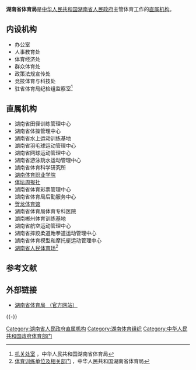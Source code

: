{{Infobox PRCG
|机构名称=湖南省体育局 
|标志1=Red star.svg
|标志1说明=[[印章|印章]][[s:国务院关于国家行政机关和企业事业单位社会团体印章管理的规定|规定]]：[[直径|直径]]?厘米，中央刊[[五角星|五角星]]。
|职位1=局长
|人员1=[[熊倪|熊倪]]
|职位2=副局长
|人员2=[[孙平波|孙平波]]{{wrap}}[[李贵|李贵]]{{wrap}}[[罗桂香|罗桂香]]{{wrap}}[[唐九红|唐九红]]
|人数2=5
|成立时间=
|上级机构=[[湖南省人民政府|湖南省人民政府]]
|机构类型=[[湖南省人民政府直属机构|湖南省人民政府直属机构]]
|行政级别=正地厅级
|前身=[[湖南省体育运动委员会|湖南省体育运动委员会]]
|地址1=[[湖南省|湖南省]][[长沙市|长沙市]]体育馆路36号
|网站=湖南省体育局 
|网址=http://www.sports.gov.cn/
}}
'''湖南省体育局 '''是[[中华人民共和国|中华人民共和国]][[湖南省人民政府|湖南省人民政府]]主管体育工作的[[湖南省人民政府直属机构|直属机构]]。

==内设机构==
*办公室
*人事教育处
*体育经济处
*群众体育处
*政策法规宣传处
*竞技体育与科技处
*驻省体育局纪检组监察室<ref>[http://www.sports.gov.cn/sportsj/sports-j.htm 机关处室] {{webarchive|url=https://web.archive.org/web/20111106102007/http://www.sports.gov.cn/sportsj/sports-j.htm |date=2011-11-06 }}，中华人民共和国湖南省体育局 </ref>

== 直属机构 ==
*湖南省田径训练管理中心
*湖南省体操管理中心
*湖南省水上运动训练基地
*湖南省羽毛球运动管理中心
*湖南省网球运动管理中心
*湖南省游泳跳水运动管理中心
*湖南省体育科学研究所
*[[湖南体育职业学院|湖南体育职业学院]]
*[[体坛周报社|体坛周报社]]
*湖南省体育彩票管理中心
*湖南省体育局后勤服务中心
*[[贺龙体育馆|贺龙体育馆]]
*湖南省体育局体育专科医院
*湖南郴州体育训练基地
*湖南省航空运动管理中心
*湖南省摔跤柔道跆拳道运动管理中心
*湖南省体育模型和摩托艇运动管理中心
*[[湖南省人民体育场|湖南省人民体育场]]<ref>[http://www.sports.gov.cn/sportsj/sports-j.htm/ 体育训练单位及相关部门] {{webarchive|url=https://web.archive.org/web/20111106102007/http://www.sports.gov.cn/sportsj/sports-j.htm |date=2011-11-06 }}，中华人民共和国湖南省体育局 </ref>

==参考文献==
{{Reflist}}

==外部链接==
*[http://www.sports.gov.cn/ 湖南省体育局 （官方网站）] {{Wayback|url=http://www.sports.gov.cn/ |date=20111102025555 }}

{{-}}
{{湖南省人民政府}}

[[Category:湖南省人民政府直属机构|Category:湖南省人民政府直属机构]]
[[Category:湖南体育组织|Category:湖南体育组织]]
[[Category:中华人民共和国政府体育部门|Category:中华人民共和国政府体育部门]]